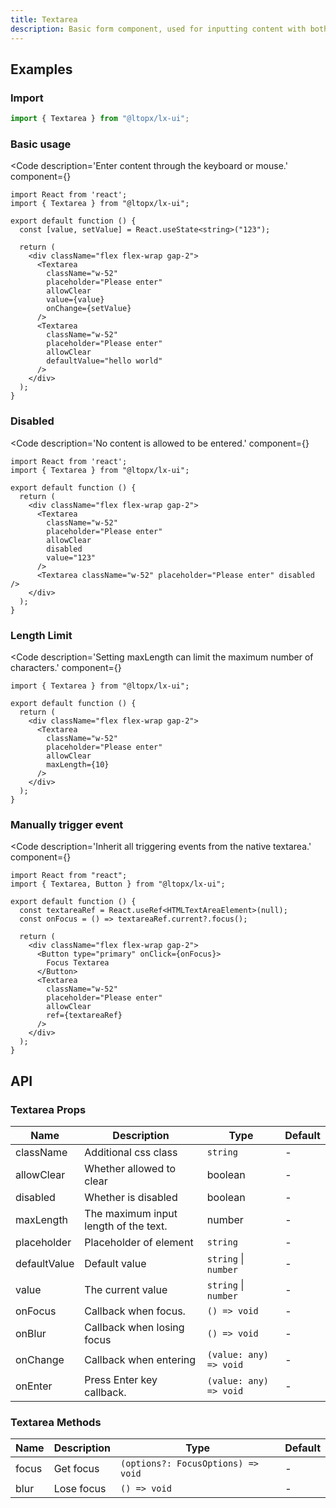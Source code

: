 ```yaml
---
title: Textarea
description: Basic form component, used for inputting content with both mouse and keyboard, suitable for multi-line input.
---
```



## Examples

### Import

```js copy
import { Textarea } from "@ltopx/lx-ui";
```

### Basic usage

<Code 
  description='Enter content through the keyboard or mouse.' 
  component={<Basic />}
>
```tsx filename="Textarea.tsx" copy
import React from 'react';
import { Textarea } from "@ltopx/lx-ui";

export default function () {
  const [value, setValue] = React.useState<string>("123");
  
  return (
    <div className="flex flex-wrap gap-2">
      <Textarea
        className="w-52"
        placeholder="Please enter"
        allowClear
        value={value}
        onChange={setValue}
      />
      <Textarea
        className="w-52"
        placeholder="Please enter"
        allowClear
        defaultValue="hello world"
      />
    </div>
  );
}
```
</Code>

### Disabled

<Code 
  description='No content is allowed to be entered.' 
  component={<Disabled />}
>
```tsx filename="Textarea.tsx" copy
import React from 'react';
import { Textarea } from "@ltopx/lx-ui";

export default function () {
  return (
    <div className="flex flex-wrap gap-2">
      <Textarea
        className="w-52"
        placeholder="Please enter"
        allowClear
        disabled
        value="123"
      />
      <Textarea className="w-52" placeholder="Please enter" disabled />
    </div>
  );
}
```
</Code>

### Length Limit

<Code 
  description='Setting maxLength can limit the maximum number of characters.' 
  component={<MaxLength />}
>
```tsx filename="Textarea.tsx" copy {10}
import { Textarea } from "@ltopx/lx-ui";

export default function () {
  return (
    <div className="flex flex-wrap gap-2">
      <Textarea
        className="w-52"
        placeholder="Please enter"
        allowClear
        maxLength={10}
      />
    </div>
  );
}
```
</Code>

### Manually trigger event

<Code 
  description='Inherit all triggering events from the native textarea.' 
  component={<Trigger />}
>
```tsx filename="Textarea.tsx" copy
import React from "react";
import { Textarea, Button } from "@ltopx/lx-ui";

export default function () {
  const textareaRef = React.useRef<HTMLTextAreaElement>(null);
  const onFocus = () => textareaRef.current?.focus();
  
  return (
    <div className="flex flex-wrap gap-2">
      <Button type="primary" onClick={onFocus}>
        Focus Textarea
      </Button>
      <Textarea
        className="w-52"
        placeholder="Please enter"
        allowClear
        ref={textareaRef}
      />
    </div>
  );
}
```
</Code>

## API

### Textarea Props

| Name         | Description                           | Type                   | Default |
| ------------ | ------------------------------------- | ---------------------- | ------- |
| className    | Additional css class                  | `string`               | -       |
| allowClear   | Whether allowed to clear              | boolean                | -       |
| disabled     | Whether is disabled                   | boolean                | -       |
| maxLength    | The maximum input length of the text. | number                 | -       |
| placeholder  | Placeholder of element                | `string`               | -       |
| defaultValue | Default value                         | `string` \| `number`   | -       |
| value        | The current value                     | `string` \| `number`   | -       |
| onFocus      | Callback when focus.                  | `() => void`           | -       |
| onBlur       | Callback when losing focus            | `() => void`           | -       |
| onChange     | Callback when entering                | `(value: any) => void` | -       |
| onEnter      | Press Enter key callback.             | `(value: any) => void` | -       |

### Textarea Methods

| Name  | Description | Type                               | Default |
| ----- | ----------- | ---------------------------------- | ------- |
| focus | Get focus   | `(options?: FocusOptions) => void` | -       |
| blur  | Lose focus  | `() => void`                       | -       |
